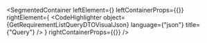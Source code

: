
<SegmentedContainer
  leftElement={<GetRequirementListQueryDTODesc />}
  leftContainerProps={{}}
  rightElement={
    <CodeHighlighter
      object={GetRequirementListQueryDTOVisualJson}
      language={"json"}
      title={"Query"}
    />
  }
  rightContainerProps={{}}
/>
